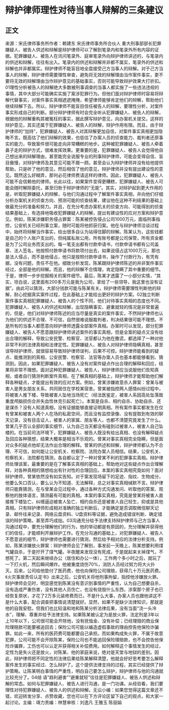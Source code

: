 # 辩护律师理性对待当事人辩解的三条建议
## 正文
来源：宋氏律师事务所作者：赖建东 宋氏律师事务所合伙人 重大刑事部部长犯罪嫌疑人、被告人供述和辩解是辩护律师可以了解到笔录内和笔录外所有内容的证据。犯罪嫌疑人、被告人在讯问笔录外、庭审笔录外向辩护律师讲述的，与笔录内的供述和辩解，往往有出入。笔录内的供述和辩解并非都不属实，笔录外的供述和辩解也并非都属实。辩护律师不能盲目地全盘接受己方当事人的辩解。对于己方当事人的辩解，辩护律师需要理性审查，避免将无效的辩解理由当作案件事实，更不要将无效的辩解理由当作辩护意见的基础事实，否则可能导致辩护效果大打折扣。01理性分析被告人的辩解绝大多数被刑事调查的当事人都实施了一些违法违规的事情，其中大部分可能确实实施了案涉犯罪行为。但他们面对辩护律师时容易将辩解代替事实，对案件事实真相遮遮掩掩，希望律师能够肯定他们的辩解，帮助他们继续辩解下去。所以，辩护律师不能盲目信任被告人的辩解，要理性分析，对案件事实形成自己的判断。部分辩护律师有时会完全听从犯罪嫌疑人、被告人的辩解，根据他的辩解重构其被冤枉的事实，据此撰写辩护意见，向办案机关提交。这样的辩护意见，其实还属于犯罪嫌疑人、被告人的辩解，辩护作用有限。而且，由于辩护律师的“加持”，犯罪嫌疑人、被告人对其辩解更加自信，对案件事实真相更加隐晦不言。既高估了他们辩解的效果，也低估了办案人员的侦查能力、裁判者还原事实的能力，导致案件很可能走向非常糟糕的地步。这种被犯罪嫌疑人、被告人牵着鼻子走的辩护方式，很难发挥效果。更重要的是，犯罪嫌疑人、被告人会觉得他自己想出来的辩解理由，甚至能完全说服专业的刑事辩护律师，可能会变得自信、盲目傲慢，对辩护律师及其意见可能不屑一顾。甚至会认为辩护律师并没有给他提供帮助，只是听了他的意见，然后相信了他的意见，辩护律师并没有提出建设性的意见。既然这么好糊弄，那何必花律师费请这样的律师。因此，犯罪嫌疑人、被告人可能不会信赖他的律师。长此以往，如果案件变得更糟糕，犯罪嫌疑人、被告人可能会随时解除委托，甚至归咎于辩护律师的“无能”。其实，对辩护起到更大作用的是，听取犯罪嫌疑人的辩解，与他们沟通过程中了解案件事实真相，并向他们仔细分析办案机关的侦查方向、预测可能的侦查结果，建议他在这种不利结果的基础上做最充分的准备和努力。并且，在充分考虑办案机关的侦查方向、可能得到的侦查结果基础上，有选择地吸收犯罪嫌疑人的辩解，提出有建设性的应对方案和辩护意见。例如，陈某涉嫌职务侵占罪案：陈某被控告侵占公司1000万元，面临刑事指控，公安机关已经刑事立案，随时可能将他抓获归案。他在与辩护律师洽谈过程中，始终将辩解当作事实，给出很多自认为站得住脚的辩解。陈某认为，这些钱都是自己的个人账户支出的，但纯属私账公用，所有账号都是公司保管，所有资金都是为了公司业务而支出的。每一笔支出都有付款申请书，付款申请书都有公司盖章、法人签名，他按照付款申请书将款项付出去，如果说侵占这1000万元，那也是法人侵占，而不是他侵占，他只是按照付款申请书，操作了付款行为，有凭有据，没有问题，责任不在他。细致分析发现，陈某跟辩护律师陈述的并非案件事实经过，全部是他的辩解。而且，他的辩解不合情理，肯定隐瞒了其中重要的细节。于是，律师一步步挖掘相关的案件细节。最后，陈某才透露了一小部分实情，“其实，坦白说，这里面有200多万元是我为公司，拿给了一些领导，我这里也没有证据”。由此可以猜测，大部分钱款可能与陈某有关。辩护律师需要理性判断他的辩解，耐心挖掘真实案件过程，在此基础上才能给出更好的辩护方案。02独立判断案件事实真相犯罪嫌疑人、被告人的个性不同，他们对待事实真相的态度也不同。犯罪嫌疑人、被告人的供述和辩解，出现隐瞒事实、避重就轻的情况是非常普遍的，但是，他们对辩护律师陈述的应当尽量是真实的案件事实，不然辩护律师也认为他们的供述不合理、不可信，自然很难说服裁判者，判决结果很可能不理想。不是所有的当事人都愿意向辩护律师透露全部案件真相。办案时可以发现，部分犯罪嫌疑人、被告人不愿意跟辩护律师讲述案件的事实真相，但是全案的疑点又没有给出合理的解释，导致公安民警、检察官、法官都认为他在撒谎，都选择了一种对他非常不利的法律真相和法律定性。犯罪嫌疑人、被告人对辩护律师隐瞒真相，甚至误导辩护律师，就很容易导致辩护律师误判，后果不可控。辩护律师能看到的疑点、能推测到的真相，公安民警、检察官、法官等办案人员也基本都能够看到、猜测到。因此，如果犯罪嫌疑人、被告人没有对案件疑点作出合理的解释和回应，结果将非常不理想。面对这种犯罪嫌疑人、被告人，辩护律师应当说服他们告知真相，或者自行猜测判断案件真相，在了解真相的基础上，辩护律师才能帮助他们解释各种疑点，才能提出有效的应对方案。例如，曾某涉嫌故意杀人罪案：曾某与被害人是男女朋友关系，共同居住在学校某宿舍。曾某被指控两人感情纠纷过程中，将被害人推下楼，导致被害人坠地当场死亡（经法医鉴定，被害人系因高处坠落致重度颅脑损伤合并失血性休克引起死亡）。本案是自杀、相约自杀、协助自杀、还是谋杀？没有人知道真相，没有证据能够直接证明真相。所有案件事实都发生在仅有曾某和被害人两个人在场的私密空间，而且没有监控录像、没有提取到有效的聊天记录，没有目击证人，被害人的家属、朋友等人，也都不清楚究竟发生了什么。曾某几乎否认全部的事实细节，认为自己当天都没有碰到过被害人，被害人自己坠楼的。在当前司法环境下，犯罪嫌疑人、被告人既没有给出真相、也没有解释疑点及回应各种猜想，结果大概率是相当不乐观的。曾某对事实真相完全隐瞒，但是面对众多的疑点他却无法作出合理的解释。曾某的供述和辩解，辩护律师都认为不合理、不可信，如何能让公安机关、检察院、法院办案人员相信。结果，公安机关、检察机关、法院都在猜测，各自都认定了一种对曾某不利的犯罪事实真相。辩护律师处理该案，最重要的是在了解事实真相的基础上，帮助他对这些疑点作出合理解释，对各种真相的猜想给出有针对性的合理回应。本案的事实真相究竟如何？面对辩护律师，曾某依然没有如实告知。对于案发现场留下的足迹、指纹、生物成分，他要么矢口否认，要么认为不知道、无法解释，总之对事实真相缄默不言。辩护律师只能靠猜测，在与曾某会见过程中，通过各种方式沟通发问、听取他的答案、观察他的肢体语言，猜测最有可能的真相。本案的事实真相，究竟是曾某将被害人直接推下楼坠亡、纠缠逼迫被害人坠亡、相约自杀还是被害人自己轻生，抑或是其他真相，只有辩护律师形成相对准确的独立判断后，才能确定是否调取微信聊天记录、邮件往来记录、网络云盘资料、U盘资料等证据，避免造成错误判断、确定错误的辩护策略，甚至弄巧成拙。03沟通充分给予法律支持辩护律师与己方当事人沟通过程中，要充分理解他们的行为，他的举动都是有原因的，充分理解并获得他们的信任，才能顺利开展辩护工作。在充分沟通的基础上，对犯罪嫌疑人、被告人不愿意说的细节，辩护律师也需要进行猜测，然后给予相对应的法律分析支持。例如，陈某涉嫌放火罪案：辩护律师会见了解到，事发前一天晚上，陈某想要利用煤气罐自杀，于是拧开了煤气罐。半夜醒来发现没有死成，于是就起来关掉煤气，不想死了。第二天起来继续办公（居住和办公一体），工作两个多小时之后，就玩了一下打火机，然后瞬间爆炸。他被重度烧伤70%，消防人员经过努力将大火扑灭。后来，公司给他垫付了医药费，他也向保险公司理赔，获得几十万元医药费。《火灾事故责任认定书》出来之后，公安机关将他刑事拘留，指控他涉嫌放火罪。辩护律师会见时，明显感觉到陈某没有意识到事情的严重性，认为自己想要自杀，没有造成严重伤害，没有其他人员伤亡，也没有烧毁什么东西，涉案那个房子也已经恢复原状，才花了2万多元装修费而已，不是什么大事，办案人员也跟他讲这不是什么大事，配合调查把事情说清楚就好。显然，如果不是缺少法律知识，那就是他的自我安慰。但我们也比较温和地和陈某分析法律后果，没有当面“浇一头冷水”，理解、尊重并给予法律支持。如果陈某被认定为是放火罪，法定刑是3年以上10年以下，公司很可能会开除他，没有抚恤金、没有补偿；已经理赔的商业保险理赔款可能要被追回去；保险公司可能以编造虚假事故的理由控告他保险诈骗罪。如此一来，所有的医药费可能都要自己承担。而如果构成失火罪，不属于故意犯罪，公司可能不会开除陈某，保险公司也不能追回保险理赔款，也不会控告他保险诈骗罪，工伤也可以认定并获得相关补偿费用。如何解释这个事情发生的经过，定性为是失火还是放火，对陈某、他的家庭来说，绝对是天堂与地狱的差别。因此，辩护律师把不同定性的法律后果给陈某解释清楚，他就会好好思考要怎么解释案件发生的事实经过、怎么辩护了。这个提供法律支持的过程，其实已经提供了辩护策略。让陈某明白事情的严重性，明白自己要怎么辩护，辩护律师与他的沟通就比较充分了。04结  语“趋利避害”“避重就轻”往往是犯罪嫌疑人、被告人供述和辩解的常态。如何与犯罪嫌疑人、被告人进行沟通，是一门功课。从经验看，我们要理性对待犯罪嫌疑人、被告人的供述和辩解。无讼小编：如果您觉得这篇文章还不错，欢迎转发分享、点赞收藏，您也可以在下方评论区留下自己的观点，和大家一起讨论。主编：靖力责编：林慧审核：刘逸凡 王雅玉 陈丽娟
